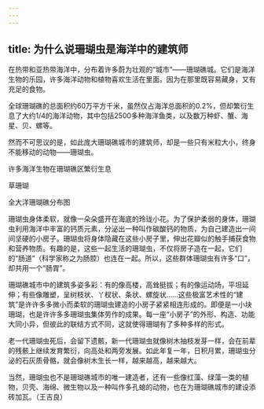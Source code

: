 ```yaml
---
---
---
```

title: 为什么说珊瑚虫是海洋中的建筑师
---




在热带和亚热带海洋中，分布着许多蔚为壮观的“城市”——珊瑚礁城。它们是海洋生物的乐园，许多海洋动物和植物喜欢生活在里面。因为在那里既容易藏身，又有充足的食物。

全球珊瑚礁的总面积约60万平方千米，虽然仅占海洋总面积的0.2%，但却繁衍生息了大约1/4的海洋动物，其中包括2500多种海洋鱼类，以及数万种虾、蟹、海星、贝、螺等。

然而不可思议的是，如此庞大珊瑚礁城市的建筑师，却是一些只有米粒大小，终身不能移动的动物——珊瑚虫。

许多海洋生物在珊瑚礁区繁衍生息



草珊瑚



全大洋珊瑚礁分布图



珊瑚虫身体柔软，就像一朵朵盛开在海底的玲珑小花。为了保护柔弱的身体，珊瑚虫利用海洋中丰富的钙质元素，分泌出一种叫作碳酸钙的物质，为自己建造出一间间坚硬的小房子。珊瑚虫将身体隐藏在这些小房子里，伸出花瓣似的触手捕获食物和营养物质。有趣的是，这些一起生活的珊瑚虫，不仅将房子造在一起，它们的“肠道”（科学家称之为肠腔）也连在一起。所以，这些群体珊瑚虫有许多“口”，却共用一个“肠胃”。

珊瑚礁城市中的建筑多姿多彩：有的像高楼，高耸挺拔；有的像运动场，平坦延伸；有些像雕塑，呈树枝状、丫杈状、条状、螺旋状……这些极富艺术性的“建筑”是许许多多微小而柔软的珊瑚虫建造的小房子紧紧相连形成的。即便是一小块珊瑚，也是许许多多珊瑚虫集体劳作的成果。每一座“小房子”的外形、构造、功能大同小异，但彼此的联结方式不同，这就使得珊瑚有了多种多样的形式。

老一代珊瑚虫死后，会留下遗骸，新一代珊瑚虫就像树木抽枝发芽一样，会在前辈的残骸上继续发育繁衍，向高处和两旁发展。如此年复一年，日积月累，珊瑚虫分泌的石灰质骨骼，就会像树木生长一样，越来越高，越来越大。

当然，珊瑚虫也不是珊瑚礁城市的唯一建造者，还有一些像红藻、绿藻一类的植物，贝壳、海绵、微生物以及一种叫作多孔螅的动物，也在为珊瑚礁城市的建设添砖加瓦。（王吉良）